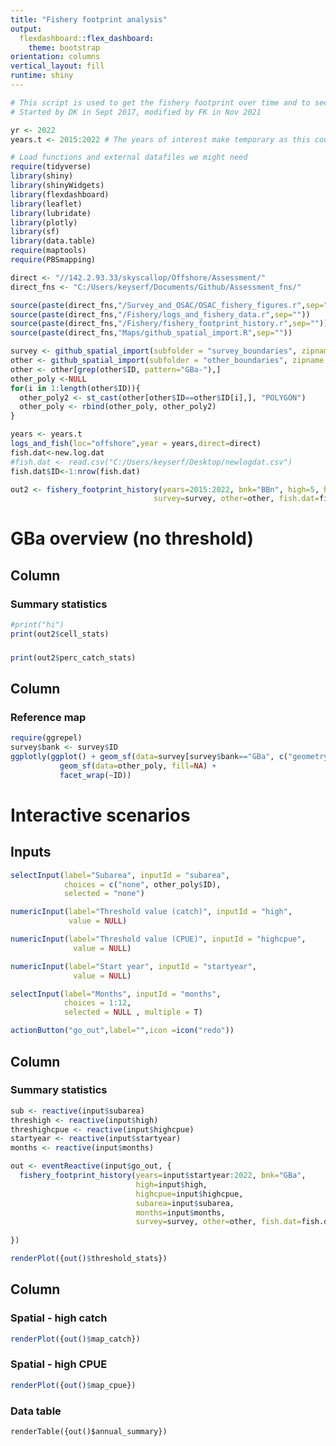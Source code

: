 ```yaml
---
title: "Fishery footprint analysis"
output: 
  flexdashboard::flex_dashboard:
    theme: bootstrap
orientation: columns
vertical_layout: fill
runtime: shiny
---
```



```r
# This script is used to get the fishery footprint over time and to see how it changes.
# Started by DK in Sept 2017, modified by FK in Nov 2021

yr <- 2022
years.t <- 2015:2022 # The years of interest make temporary as this could be overwritten when I bring in the survey results...
```

```r
# Load functions and external datafiles we might need
require(tidyverse)
library(shiny)
library(shinyWidgets)
library(flexdashboard)
library(leaflet)
library(lubridate)
library(plotly)
library(sf)
library(data.table)
require(maptools)
require(PBSmapping)

direct <- "//142.2.93.33/skyscallop/Offshore/Assessment/"
direct_fns <- "C:/Users/keyserf/Documents/Github/Assessment_fns/"

source(paste(direct_fns,"/Survey_and_OSAC/OSAC_fishery_figures.r",sep="")) #Source1
source(paste(direct_fns,"/Fishery/logs_and_fishery_data.r",sep=""))
source(paste(direct_fns,"/Fishery/fishery_footprint_history.r",sep=""))
source(paste(direct_fns,"Maps/github_spatial_import.R",sep=""))

survey <- github_spatial_import(subfolder = "survey_boundaries", zipname = "survey_boundaries.zip", quiet = T, direct_fns=direct_fns)# Figure out where your tempfiles are stored
other <- github_spatial_import(subfolder = "other_boundaries", zipname = "other_boundaries.zip", quiet = T, direct_fns=direct_fns)# Figure out where your tempfiles are stored
other <- other[grep(other$ID, pattern="GBa-"),] 
other_poly <-NULL
for(i in 1:length(other$ID)){
  other_poly2 <- st_cast(other[other$ID==other$ID[i],], "POLYGON")
  other_poly <- rbind(other_poly, other_poly2)
}

years <- years.t
logs_and_fish(loc="offshore",year = years,direct=direct)
fish.dat<-new.log.dat
#fish.dat <- read.csv("C:/Users/keyserf/Desktop/newlogdat.csv")
fish.dat$ID<-1:nrow(fish.dat)

out2 <- fishery_footprint_history(years=2015:2022, bnk="BBn", high=5, highcpue=20, subarea=NULL,
                                survey=survey, other=other, fish.dat=fish.dat, direct_fns = direct_fns)
```

GBa overview (no threshold)
===========================================================================================================================

Column {data-width=300}
------------------------------------------

### Summary statistics

```r
#print("hi")
print(out2$cell_stats)
```

###

```r
print(out2$perc_catch_stats)
```

Column {data-width=700}
------------------------------------------

### Reference map

```r
require(ggrepel)
survey$bank <- survey$ID
ggplotly(ggplot() + geom_sf(data=survey[survey$bank=="GBa", c("geometry", "bank")]) + theme_bw() +
           geom_sf(data=other_poly, fill=NA) +
           facet_wrap(~ID))

```


Interactive scenarios
=================================================================================================


Inputs {.sidebar}
-----------------------------------------------------------------------

```r
selectInput(label="Subarea", inputId = "subarea",
            choices = c("none", other_poly$ID),
            selected = "none")

numericInput(label="Threshold value (catch)", inputId = "high",
             value = NULL)

numericInput(label="Threshold value (CPUE)", inputId = "highcpue",
              value = NULL)

numericInput(label="Start year", inputId = "startyear",
              value = NULL)

selectInput(label="Months", inputId = "months",
            choices = 1:12,
            selected = NULL , multiple = T)

actionButton("go_out",label="",icon =icon("redo"))

```

Column {data-width=200}
------------------------------------------

### Summary statistics

```r
sub <- reactive(input$subarea)
threshigh <- reactive(input$high)
threshighcpue <- reactive(input$highcpue)
startyear <- reactive(input$startyear)
months <- reactive(input$months)

out <- eventReactive(input$go_out, {
  fishery_footprint_history(years=input$startyear:2022, bnk="GBa",
                            high=input$high,
                            highcpue=input$highcpue,
                            subarea=input$subarea,
                            months=input$months,
                            survey=survey, other=other, fish.dat=fish.dat, direct_fns = direct_fns)
  
})

renderPlot({out()$threshold_stats}) 
```

Column {.tabset}
------------------------------------------

### Spatial - high catch

```r
renderPlot({out()$map_catch}) 
```

### Spatial - high CPUE

```r
renderPlot({out()$map_cpue}) 
```

### Data table
```r0
renderTable({out()$annual_summary})
```
<!-- GBa, 10 t & 10 kg/hm thresholds -->
<!-- ================================================================================================= -->

<!-- ```{r, warning=F, message=F, include=F} -->
<!-- out <- fishery_footprint_history(years=years, bnk="GBa", high=10, highcpue=10, subarea=NULL,  -->
<!--                                  survey=survey, other=other, fish.dat=fish.dat) -->
<!-- ``` -->

<!-- Column {data-width=200} -->
<!-- ------------------------------------------ -->

<!-- ### Summary statistics -->

<!-- ```{r, fig.height=8, fig.width=3} -->
<!-- print(out$footprint_stats) -->
<!-- ``` -->

<!-- Column {.tabset} -->
<!-- ------------------------------------------ -->

<!-- ### Spatial - high catch -->

<!-- ```{r, fig.height=8} -->
<!-- #print(out$footprint_crosscor) -->
<!-- ggplotly(out$map_catch) -->
<!-- ``` -->

<!-- ### Spatial - high CPUE -->

<!-- ```{r, fig.height=8} -->
<!-- #print(out$footprint_crosscor) -->
<!-- ggplotly(out$map_cpue) -->
<!-- ``` -->


<!-- GBa, 25 t & 25 kg/hm thresholds -->
<!-- ===================================================================================================== -->

<!-- ```{r, warning=F, message=F, include=F} -->
<!-- out <- fishery_footprint_history(years=years, bnk="GBa", high=25, highcpue=25, subarea=NULL,  -->
<!--                                  survey=survey, other=other, fish.dat=fish.dat) -->
<!-- ``` -->

<!-- Column {data-width=200} -->
<!-- ------------------------------------------ -->

<!-- ### Summary statistics -->

<!-- ```{r, fig.height=8, fig.width=3} -->
<!-- print(out$footprint_stats) -->
<!-- ``` -->

<!-- Column {.tabset} -->
<!-- ------------------------------------------ -->

<!-- ### Spatial - high catch -->

<!-- ```{r, fig.height=8} -->
<!-- #print(out$footprint_crosscor) -->
<!-- ggplotly(out$map_catch) -->
<!-- ``` -->


<!-- ### Spatial - high CPUE -->

<!-- ```{r, fig.height=8} -->
<!-- #print(out$footprint_crosscor) -->
<!-- ggplotly(out$map_cpue) -->
<!-- ``` -->


<!-- GBa, 50 t & 50 kg/hm thresholds -->
<!-- ================================================================================================ -->

<!-- ```{r, warning=F, message=F, include=F} -->
<!-- out <- fishery_footprint_history(years=years, bnk="GBa", high=50, highcpue=50, subarea=NULL,  -->
<!--                                  survey=survey, other=other, fish.dat=fish.dat) -->
<!-- ``` -->

<!-- Column {data-width=200} -->
<!-- ------------------------------------------ -->

<!-- ### Summary statistics -->

<!-- ```{r, fig.height=8, fig.width=3} -->
<!-- print(out$footprint_stats) -->
<!-- ``` -->

<!-- Column {.tabset} -->
<!-- ------------------------------------------ -->

<!-- ### Spatial - high catch -->

<!-- ```{r, fig.height=8} -->
<!-- #print(out$footprint_crosscor) -->
<!-- ggplotly(out$map_catch) -->
<!-- ``` -->


<!-- ### Spatial - high CPUE -->

<!-- ```{r, fig.height=8} -->
<!-- #print(out$footprint_crosscor) -->
<!-- ggplotly(out$map_cpue) -->
<!-- ``` -->


<!-- GBa-North, 10 t & 10 kg/hm thresholds -->
<!-- ===================================================================================================== -->

<!-- ```{r, warning=F, message=F, include=F} -->
<!-- out <- fishery_footprint_history(years=years, bnk="GBa", high=10, highcpue=10, subarea="GBa-North",  -->
<!--                                  survey=survey, other=other, fish.dat=fish.dat) -->
<!-- ``` -->

<!-- Column {data-width=200} -->
<!-- ------------------------------------------ -->

<!-- ### Summary statistics -->

<!-- ```{r, fig.height=8, fig.width=3} -->
<!-- print(out$footprint_stats) -->
<!-- ``` -->

<!-- Column {.tabset} -->
<!-- ------------------------------------------ -->

<!-- ### Spatial - high catch -->

<!-- ```{r, fig.height=8} -->
<!-- #print(out$footprint_crosscor) -->
<!-- ggplotly(out$map_catch) -->
<!-- ``` -->


<!-- ### Spatial - high CPUE -->

<!-- ```{r, fig.height=8} -->
<!-- #print(out$footprint_crosscor) -->
<!-- ggplotly(out$map_cpue) -->
<!-- ``` -->


<!-- GBa-North, 25 t & 25 kg/hm thresholds -->
<!-- ======================================================================================================= -->

<!-- ```{r, warning=F, message=F, include=F} -->
<!-- out <- fishery_footprint_history(years=years, bnk="GBa", high=25, highcpue=25, subarea="GBa-North",  -->
<!--                                  survey=survey, other=other, fish.dat=fish.dat) -->
<!-- ``` -->

<!-- Column {data-width=200} -->
<!-- ------------------------------------------ -->

<!-- ### Summary statistics -->

<!-- ```{r, fig.height=8, fig.width=3} -->
<!-- print(out$footprint_stats) -->
<!-- ``` -->

<!-- Column {.tabset} -->
<!-- ------------------------------------------ -->

<!-- ### Spatial - high catch -->

<!-- ```{r, fig.height=8} -->
<!-- #print(out$footprint_crosscor) -->
<!-- ggplotly(out$map_catch) -->
<!-- ``` -->


<!-- ### Spatial - high CPUE -->

<!-- ```{r, fig.height=8} -->
<!-- #print(out$footprint_crosscor) -->
<!-- ggplotly(out$map_cpue) -->
<!-- ``` -->


<!-- GBa-North, 50 t & 50 kg/hm thresholds -->
<!-- ======================================================================================================= -->

<!-- ```{r, warning=F, message=F, include=F} -->
<!-- out <- fishery_footprint_history(years=years, bnk="GBa", high=50, highcpue=50, subarea="GBa-North",  -->
<!--                                  survey=survey, other=other, fish.dat=fish.dat) -->
<!-- ``` -->

<!-- Column {data-width=200} -->
<!-- ------------------------------------------ -->

<!-- ### Summary statistics -->

<!-- ```{r, fig.height=8, fig.width=3} -->
<!-- print(out$footprint_stats) -->
<!-- ``` -->

<!-- Column {.tabset} -->
<!-- ------------------------------------------ -->

<!-- ### Spatial - high catch -->

<!-- ```{r, fig.height=8} -->
<!-- #print(out$footprint_crosscor) -->
<!-- ggplotly(out$map_catch) -->
<!-- ``` -->

<!-- ### Spatial - high CPUE -->

<!-- ```{r, fig.height=8} -->
<!-- #print(out$footprint_crosscor) -->
<!-- ggplotly(out$map_cpue) -->
<!-- ``` -->


<!-- GBa-East, 10 t & 10 kg/hm thresholds -->
<!-- ===================================================================================================== -->

<!-- ```{r, warning=F, message=F, include=F} -->
<!-- out <- fishery_footprint_history(years=years, bnk="GBa", high=10, highcpue=10, subarea="GBa-East",  -->
<!--                                  survey=survey, other=other, fish.dat=fish.dat) -->
<!-- ``` -->

<!-- Column {data-width=200} -->
<!-- ------------------------------------------ -->

<!-- ### Summary statistics -->

<!-- ```{r, fig.height=8, fig.width=3} -->
<!-- print(out$footprint_stats) -->
<!-- ``` -->

<!-- Column {.tabset} -->
<!-- ------------------------------------------ -->

<!-- ### Spatial - high catch -->

<!-- ```{r, fig.height=8} -->
<!-- #print(out$footprint_crosscor) -->
<!-- ggplotly(out$map_catch) -->
<!-- ``` -->


<!-- ### Spatial - high CPUE -->

<!-- ```{r, fig.height=8} -->
<!-- #print(out$footprint_crosscor) -->
<!-- ggplotly(out$map_cpue) -->
<!-- ``` -->


<!-- GBa-East, 25 t & 25 kg/hm thresholds -->
<!-- ======================================================================================================= -->

<!-- ```{r, warning=F, message=F, include=F} -->
<!-- out <- fishery_footprint_history(years=years, bnk="GBa", high=25, highcpue=25, subarea="GBa-East",  -->
<!--                                  survey=survey, other=other, fish.dat=fish.dat) -->
<!-- ``` -->

<!-- Column {data-width=200} -->
<!-- ------------------------------------------ -->

<!-- ### Summary statistics -->

<!-- ```{r, fig.height=8, fig.width=3} -->
<!-- print(out$footprint_stats) -->
<!-- ``` -->

<!-- Column {.tabset} -->
<!-- ------------------------------------------ -->

<!-- ### Spatial - high catch -->

<!-- ```{r, fig.height=8} -->
<!-- #print(out$footprint_crosscor) -->
<!-- ggplotly(out$map_catch) -->
<!-- ``` -->


<!-- ### Spatial - high CPUE -->

<!-- ```{r, fig.height=8} -->
<!-- #print(out$footprint_crosscor) -->
<!-- ggplotly(out$map_cpue) -->
<!-- ``` -->


<!-- GBa-East, 50 t & 50 kg/hm thresholds -->
<!-- ======================================================================================================= -->

<!-- ```{r, warning=F, message=F, include=F} -->
<!-- out <- fishery_footprint_history(years=years, bnk="GBa", high=50, highcpue=50, subarea="GBa-East",  -->
<!--                                  survey=survey, other=other, fish.dat=fish.dat) -->
<!-- ``` -->

<!-- Column {data-width=200} -->
<!-- ------------------------------------------ -->

<!-- ### Summary statistics -->

<!-- ```{r, fig.height=8, fig.width=3} -->
<!-- print(out$footprint_stats) -->
<!-- ``` -->

<!-- Column {.tabset} -->
<!-- ------------------------------------------ -->

<!-- ### Spatial - high catch -->

<!-- ```{r, fig.height=8} -->
<!-- #print(out$footprint_crosscor) -->
<!-- ggplotly(out$map_catch) -->
<!-- ``` -->

<!-- ### Spatial - high CPUE -->

<!-- ```{r, fig.height=8} -->
<!-- #print(out$footprint_crosscor) -->
<!-- ggplotly(out$map_cpue) -->
<!-- ``` -->



<!-- GBa-Central, 10 t & 10 kg/hm thresholds -->
<!-- ===================================================================================================== -->

<!-- ```{r, warning=F, message=F, include=F} -->
<!-- out <- fishery_footprint_history(years=years, bnk="GBa", high=10, highcpue=10, subarea="GBa-Central",  -->
<!--                                  survey=survey, other=other, fish.dat=fish.dat) -->
<!-- ``` -->

<!-- Column {data-width=200} -->
<!-- ------------------------------------------ -->

<!-- ### Summary statistics -->

<!-- ```{r, fig.height=8, fig.width=3} -->
<!-- print(out$footprint_stats) -->
<!-- ``` -->

<!-- Column {.tabset} -->
<!-- ------------------------------------------ -->

<!-- ### Spatial - high catch -->

<!-- ```{r, fig.height=8} -->
<!-- #print(out$footprint_crosscor) -->
<!-- ggplotly(out$map_catch) -->
<!-- ``` -->


<!-- ### Spatial - high CPUE -->

<!-- ```{r, fig.height=8} -->
<!-- #print(out$footprint_crosscor) -->
<!-- ggplotly(out$map_cpue) -->
<!-- ``` -->


<!-- GBa-Central, 25 t & 25 kg/hm thresholds -->
<!-- ======================================================================================================= -->

<!-- ```{r, warning=F, message=F, include=F} -->
<!-- out <- fishery_footprint_history(years=years, bnk="GBa", high=25, highcpue=25, subarea="GBa-Central",  -->
<!--                                  survey=survey, other=other, fish.dat=fish.dat) -->
<!-- ``` -->

<!-- Column {data-width=200} -->
<!-- ------------------------------------------ -->

<!-- ### Summary statistics -->

<!-- ```{r, fig.height=8, fig.width=3} -->
<!-- print(out$footprint_stats) -->
<!-- ``` -->

<!-- Column {.tabset} -->
<!-- ------------------------------------------ -->

<!-- ### Spatial - high catch -->

<!-- ```{r, fig.height=8} -->
<!-- #print(out$footprint_crosscor) -->
<!-- ggplotly(out$map_catch) -->
<!-- ``` -->


<!-- ### Spatial - high CPUE -->

<!-- ```{r, fig.height=8} -->
<!-- #print(out$footprint_crosscor) -->
<!-- ggplotly(out$map_cpue) -->
<!-- ``` -->


<!-- GBa-Central, 50 t & 50 kg/hm thresholds -->
<!-- ======================================================================================================= -->

<!-- ```{r, warning=F, message=F, include=F} -->
<!-- out <- fishery_footprint_history(years=years, bnk="GBa", high=50, highcpue=50, subarea="GBa-Central",  -->
<!--                                  survey=survey, other=other, fish.dat=fish.dat) -->
<!-- ``` -->

<!-- Column {data-width=200} -->
<!-- ------------------------------------------ -->

<!-- ### Summary statistics -->

<!-- ```{r, fig.height=8, fig.width=3} -->
<!-- print(out$footprint_stats) -->
<!-- ``` -->

<!-- Column {.tabset} -->
<!-- ------------------------------------------ -->

<!-- ### Spatial - high catch -->

<!-- ```{r, fig.height=8} -->
<!-- #print(out$footprint_crosscor) -->
<!-- ggplotly(out$map_catch) -->
<!-- ``` -->

<!-- ### Spatial - high CPUE -->

<!-- ```{r, fig.height=8} -->
<!-- #print(out$footprint_crosscor) -->
<!-- ggplotly(out$map_cpue) -->
<!-- ``` -->


<!-- GBa-West, 10 t & 10 kg/hm thresholds -->
<!-- ===================================================================================================== -->

<!-- ```{r, warning=F, message=F, include=F} -->
<!-- out <- fishery_footprint_history(years=years, bnk="GBa", high=10, highcpue=10, subarea="GBa-West",  -->
<!--                                  survey=survey, other=other, fish.dat=fish.dat) -->
<!-- ``` -->

<!-- Column {data-width=200} -->
<!-- ------------------------------------------ -->

<!-- ### Summary statistics -->

<!-- ```{r, fig.height=8, fig.width=3} -->
<!-- print(out$footprint_stats) -->
<!-- ``` -->

<!-- Column {.tabset} -->
<!-- ------------------------------------------ -->

<!-- ### Spatial - high catch -->

<!-- ```{r, fig.height=8} -->
<!-- #print(out$footprint_crosscor) -->
<!-- ggplotly(out$map_catch) -->
<!-- ``` -->


<!-- ### Spatial - high CPUE -->

<!-- ```{r, fig.height=8} -->
<!-- #print(out$footprint_crosscor) -->
<!-- ggplotly(out$map_cpue) -->
<!-- ``` -->


<!-- GBa-West, 25 t & 25 kg/hm thresholds -->
<!-- ======================================================================================================= -->

<!-- ```{r, warning=F, message=F, include=F} -->
<!-- out <- fishery_footprint_history(years=years, bnk="GBa", high=25, highcpue=25, subarea="GBa-West",  -->
<!--                                  survey=survey, other=other, fish.dat=fish.dat) -->
<!-- ``` -->

<!-- Column {data-width=200} -->
<!-- ------------------------------------------ -->

<!-- ### Summary statistics -->

<!-- ```{r, fig.height=8, fig.width=3} -->
<!-- print(out$footprint_stats) -->
<!-- ``` -->

<!-- Column {.tabset} -->
<!-- ------------------------------------------ -->

<!-- ### Spatial - high catch -->

<!-- ```{r, fig.height=8} -->
<!-- #print(out$footprint_crosscor) -->
<!-- ggplotly(out$map_catch) -->
<!-- ``` -->


<!-- ### Spatial - high CPUE -->

<!-- ```{r, fig.height=8} -->
<!-- #print(out$footprint_crosscor) -->
<!-- ggplotly(out$map_cpue) -->
<!-- ``` -->


<!-- GBa-West, 50 t & 50 kg/hm thresholds -->
<!-- ======================================================================================================= -->

<!-- ```{r, warning=F, message=F, include=F} -->
<!-- out <- fishery_footprint_history(years=years, bnk="GBa", high=50, highcpue=50, subarea="GBa-West",  -->
<!--                                  survey=survey, other=other, fish.dat=fish.dat) -->
<!-- ``` -->

<!-- Column {data-width=200} -->
<!-- ------------------------------------------ -->

<!-- ### Summary statistics -->

<!-- ```{r, fig.height=8, fig.width=3} -->
<!-- print(out$footprint_stats) -->
<!-- ``` -->

<!-- Column {.tabset} -->
<!-- ------------------------------------------ -->

<!-- ### Spatial - high catch -->

<!-- ```{r, fig.height=8} -->
<!-- #print(out$footprint_crosscor) -->
<!-- ggplotly(out$map_catch) -->
<!-- ``` -->

<!-- ### Spatial - high CPUE -->

<!-- ```{r, fig.height=8} -->
<!-- #print(out$footprint_crosscor) -->
<!-- ggplotly(out$map_cpue) -->
<!-- ``` -->


<!-- ======================================================================================================================================== -->
<!-- ======================================================================================================================================== -->
<!-- ======================================================================================================================================== -->
<!-- ======================================================================================================================================== -->
<!-- # # Look at each bank in more detail... -->
<!-- # sum.stat <- as.data.frame(matrix(NA,ncol=3,nrow=length(unique(spatial.fishery.history$bank)))) -->
<!-- # colnames(sum.stat) <- c("bank","prop.spatial","prop.of.total") -->
<!-- #    -->
<!-- # yrnum <- which(names(fish.cells)==year) -->
<!-- # low.banks <- c("Ger", "Mid", "Sab", "BBs", "Ban") -->
<!-- # high.banks <- c("BBn", "GBa", "GBb") -->
<!-- # low <- 1 -->
<!-- # high <- 50 -->
<!-- #  -->
<!-- # for(i in 1:length(unique(fish.cells[[yrnum]]$bank))) -->
<!-- #   { -->
<!-- #   catch <- subset(fish.cells[[yrnum]], bank == unique(fish.cells[[yrnum]]$bank)[i]) -->
<!-- #   # for the lousy banks 1 tonne is a good catch, you might need to change these a bit each year, but for 2015 it would be... -->
<!-- #   if(unique(fish.cells[[yrnum]]$bank)[i] %in% low.banks) -->
<!-- #   { -->
<!-- #   sum.stat$bank[i] <- as.character(unique(fish.cells[[yrnum]]$bank)[i]) -->
<!-- #   # Proportion of the cells with catch that had a catch > low -->
<!-- #   sum.stat$prop.spatial[i] <- length(catch$catch[catch$catch>low])/nrow(catch) -->
<!-- #   # Proportion of the total catch caught in these low catch areas. -->
<!-- #   sum.stat$prop.of.total[i] <- sum(catch$catch[catch$catch>low])/sum(catch$catch) -->
<!-- #   } # end if(unique(fish.cells$bank)[i] %in% c("Ban","Mid","Sab","Ger","BBS")) -->
<!-- #    -->
<!-- #   # for the good banks 10 tonne is a good catch, you might need to change these a bit each year, but for 2015 it would be... -->
<!-- #   if(unique(fish.cells[[yrnum]]$bank)[i] %in% high.banks) -->
<!-- #   { -->
<!-- #     sum.stat$bank[i] <- as.character(unique(fish.cells[[yrnum]]$bank)[i]) -->
<!-- #     # Proportion of the cells with catch that had a catch > high -->
<!-- #     sum.stat$prop.spatial[i] <- length(catch$catch[catch$catch>high])/nrow(catch) -->
<!-- #     # Proportion of the total catch caught in these high catch areas. -->
<!-- #     sum.stat$prop.of.total[i] <- sum(catch$catch[catch$catch>high])/sum(catch$catch) -->
<!-- #   } # end if(unique(fish.cells$bank)[i] %in% c("BBn","GBa","GBb")) -->
<!-- #    -->
<!-- # } # end for(i in 1:length(unique(fish.cells$bank))) -->
<!-- # sum.stat <- cbind(sum.stat,med.catch$catch,men.catch$catch,rg.catch$catch) -->
<!-- # names(sum.stat) <- c("Bank","prop.spatial","prop.of.total","median.catch","mean.catch","min.catch","max.catch") -->
<!-- # } # end if(is.null(mid) == F) -->
<!-- #  -->
<!-- # # If we don't have any spatial data set sum.stat, fish.cells, extreme.catch, and high.catch to null -->
<!-- # if(is.null(mid) == T) { sum.stat <- NULL ; fish.cells <- NULL ;extreme.catch <- NULL; high.catch <- NULL } -->
<!-- #  -->
<!-- #  -->
<!-- # # Now moving along we can also include summary stats of interesting areas... -->
<!-- # # First we can generate interesting fishery related stats for each bank in the most recently fished year. -->
<!-- # #bnk=c("GBa") -->
<!-- # #bnk <- as.character(unique(fish.regs$Bank)) -->
<!-- # fishery.results <- NULL -->
<!-- # for(i in 1:length(bnk)) -->
<!-- #   { -->
<!-- #   # Now subset the fishery data if we need to remove some data (usually b/c recent data is not QA/QC ready) ... -->
<!-- # bank.fish <- subset(fish.dat, bank == "GBa") -->
<!-- #  -->
<!-- # cpue.ts.WF <-fishery.dat(subset(bank.fish,fleet=="WF"),bk="GBa",yr=years,method='simple',direct=direct) 			 -->
<!-- #  -->
<!-- # cpue.ts.FT <-fishery.dat(subset(bank.fish,fleet=="FT"),bk=bnk[i],yr=years,method='jackknife',direct=direct) 			 -->
<!-- #  -->
<!-- # effort <- c(cpue.ts$effort[cpue.ts$year == max(cpue.ts$year)], -->
<!-- #             ifelse(max(cpue.ts$year) %in% cpue.ts.WF$year, cpue.ts.WF$effort[cpue.ts.WF$year == max(cpue.ts$year)],NA), -->
<!-- #             ifelse(max(cpue.ts$year) %in% cpue.ts.FT$year, cpue.ts.FT$effort[cpue.ts.FT$year == max(cpue.ts$year)],NA))  -->
<!-- # catch  <- c(cpue.ts$catch[cpue.ts$year == max(cpue.ts$year)], -->
<!-- #             ifelse(max(cpue.ts$year) %in% cpue.ts.WF$year, cpue.ts.WF$catch[cpue.ts.WF$year == max(cpue.ts$year)],NA), -->
<!-- #             ifelse(max(cpue.ts$year) %in% cpue.ts.FT$year, cpue.ts.FT$catch[cpue.ts.FT$year == max(cpue.ts$year)],NA))  -->
<!-- # cpue   <- c(cpue.ts$cpue[cpue.ts$year == max(cpue.ts$year)], -->
<!-- #             ifelse(max(cpue.ts$year) %in% cpue.ts.WF$year, cpue.ts.WF$cpue[cpue.ts.WF$year == max(cpue.ts$year)],NA), -->
<!-- #             ifelse(max(cpue.ts$year) %in% cpue.ts.FT$year, cpue.ts.FT$cpue[cpue.ts.FT$year == max(cpue.ts$year)],NA))  -->
<!-- #  -->
<!-- # bank.fish.latest <- subset(bank.fish, year==max(bank.fish$year,na.rm=T)) -->
<!-- #  -->
<!-- # WF.trips <- length(which(tapply(bank.fish.latest$fleet,bank.fish.latest$tripnum,unique)=="WF")) -->
<!-- # FT.trips <- length(which(tapply(bank.fish.latest$fleet,bank.fish.latest$tripnum,unique)=="FT")) -->
<!-- #  -->
<!-- # fishery.results[[i]] <- c(bnk[i],max(bank.fish$year,na.rm=T),effort,catch,cpue,WF.trips,FT.trips) -->
<!-- #  -->
<!-- #   } # end for(i in 1:length(bank)) -->
<!-- #  -->
<!-- # fish.res <- do.call("rbind",fishery.results) -->
<!-- # fish.res <- as.data.frame((fish.res)) -->
<!-- # colnames(fish.res) <- c("bank","year","effort","WF.effort","FT.effort","catch","WF.catch","FT.catch", -->
<!-- #                         "cpue","WF.cpue","FT.cpue","WF.trips","FT.trips") -->
<!-- # # Turn the factors numbers... you'll need the cool function -->
<!-- # factor.2.number <- function(x) {as.numeric(levels(x))[x]} -->
<!-- # fish.res[,2:13] <- sapply(fish.res[,2:13],factor.2.number) -->
<!-- #  -->
<!-- #  -->
<!-- # # Output the results of interest -->
<!-- # if(export==T) -->
<!-- # { -->
<!-- #   write.csv(sum.stat,file=paste(direct,"Data/Fishery_data/Summary/",yr,"/Fishery_summary_stats.csv",sep="")) # Write1 -->
<!-- #   write.csv(fish.cells,file=paste(direct,"Data/Fishery_data/Summary/",yr,"/Fishery_cell_by_cell.csv",sep="")) # Write2 -->
<!-- #   write.csv(fish.res,file=paste(direct,"Data/Fishery_data/Summary/",yr,"/Fishery_by_bank_and_fleet.csv",sep="")) # Write3 -->
<!-- # } # end if(export==T) -->
<!-- #  -->
<!-- #  -->
<!-- #  -->
<!-- #  -->
<!-- # ###################  Survey Data for OSAC ################################## -->
<!-- # # Here we are grabbing the mean survey data on the bank, this is being pulled from the detailed sampling information -->
<!-- #  -->
<!-- # # Create the data frame -->
<!-- # surv.res <- data.frame(bank = rep(NA,length(bnk)),sh = rep(NA,length(bnk)),cf = rep(NA,length(bnk)),mc = rep(NA,length(bnk))) -->
<!-- # # Run this for each bank -->
<!-- # for(i in 1:length(bnk)) -->
<!-- # { -->
<!-- #   # Name the bank -->
<!-- #   surv.res$bank[i] <- bnk[i] -->
<!-- #   # We don't have data for some banks in some years, so if we don't skip this bank and do nothing! -->
<!-- #   if(length(survey.obj[[bnk[i]]][[1]]$l.bar[survey.obj[[bnk[i]]][[1]]$year == yr]) > 0) -->
<!-- #   {   -->
<!-- #   # For all banks but middle calculate the shell height and meat counts   -->
<!-- #     if(bnk[i] != "Mid") surv.res$sh[i] <- survey.obj[[bnk[i]]][[1]]$l.bar[survey.obj[[bnk[i]]][[1]]$year == yr] -->
<!-- #     if(bnk[i] != "Mid") surv.res$mc[i] <- 500/(survey.obj[[bnk[i]]][[1]]$I[survey.obj[[bnk[i]]][[1]]$year == yr]/ -->
<!-- #                              survey.obj[[bnk[i]]][[1]]$N[survey.obj[[bnk[i]]][[1]]$year == yr]) -->
<!-- #     surv.res$cf[i] <- survey.obj[[bnk[i]]][[1]]$CF[survey.obj[[bnk[i]]][[1]]$year == yr] -->
<!-- #     # We don't have this information in the survey object for middle bank... -->
<!-- #     if(bnk[i] == "Mid")  surv.res$sh <- NA ; surv.res$mc <- NA -->
<!-- #   } # end if(length(survey.obj[[bnk[i]]][[1]]$l.bar) > 0) -->
<!-- #  -->
<!-- # } # end for(i in 1:length(bnk)) -->
<!-- #     -->
<!-- # # Save the results -->
<!-- # if(save.res == T) save(fish.res,surv.res,sum.stat,fish.cells,extreme.catch,high.catch, -->
<!-- #                        file = paste(direct,"Data/Fishery_data/Summary/",yr,"/OSAC_summary.RData",sep="")) -->
<!-- #  -->
<!-- # ##############  OSAC Mini survey figs (for the top corner of presentation)  ################### -->
<!-- # ##############  This is similar to what we'd show in the survey summaries but optimized slightly for this presentation -->
<!-- # ##############  And includes all banks, not just where we surveyed this year. -->
<!-- # if(make.mini.figs == T) -->
<!-- #   { -->
<!-- # bnk <- c(as.character(unique(fish.regs$Bank)),"GB") # Strictly speaking we don't need GB in there... -->
<!-- #  -->
<!-- # # Make a spatial survey summary figure for each bank of interest. -->
<!-- # for(j in 1:length(bnk)) -->
<!-- # { -->
<!-- #   # The directory for the figures, wouldn't hurt to make this into an "option" when converting to a function so that -->
<!-- #   # the figures could be output to the screen and saved wherever you'd like -->
<!-- #   # Note that the directory needs to exist for this to work!!! -->
<!-- #   if(save.fig ==T) png(paste(direct,yr,"/Presentations/OSAC/",bnk[j],"/Survey_strata.png",sep=""),units="in",width = 11, height = 8.5, -->
<!-- #       res=420) -->
<!-- #   if(save.fig==F) windows(11,8.5) -->
<!-- #   # Grab the survey strata if available   -->
<!-- #   surv.dets <- subset(survey.detail.polys,label==bnk[j]) -->
<!-- #   surv.info <- subset(survey.info,label==bnk[j]) -->
<!-- #   # If no survey strata map scallop map like so... -->
<!-- #   if(nrow(surv.dets)==0) -->
<!-- #     { -->
<!-- #       ScallopMap(area=bnk[j],plot.bathy=T,bathy.source = "quick",boundries = "offshore",shore="nwatlHR", -->
<!-- #               bound.color = T,plot.boundries = T,label.boundries = F,offshore.names=F,xlab="",ylab="",bathcol = "darkblue", -->
<!-- #               title="",cex.mn=2,dec.deg = F,direct=direct,manage.colors = pastel.colors(60,seed=2)) -->
<!-- #     } # end if(nrow(surv.dets)==0) -->
<!-- #   # If there is survey strata we do this... -->
<!-- #   if(nrow(surv.dets)>0) -->
<!-- #     { -->
<!-- #       ScallopMap(area=bnk[j],plot.bathy=T,bathy.source = "quick",boundries = "offshore",shore="nwatlHR", -->
<!-- #                  poly.lst=list(surv.dets,surv.info), -->
<!-- #                  bound.color = F,plot.boundries = T,label.boundries = F,offshore.names=F,xlab="",ylab="",bathcol = "darkblue", -->
<!-- #                  title="",cex.mn=2,dec.deg = F,direct=direct,manage.colors = pastel.colors(60,seed=2)) -->
<!-- #     } # end if(nrow(surv.dets)==0) -->
<!-- #    -->
<!-- # # This excludes banks (i.e. Banqueareau..) for which we don't have surv.Live, really is a temporary fix until we have Banquereau -->
<!-- # # included in surv.Live which will be needed whenever we next sample Banqueareau. -->
<!-- #   if(is.null(surv.Live[[bnk[j]]])==F) -->
<!-- #    { -->
<!-- #    if(bnk[j] != c("Ger")) -->
<!-- #     { -->
<!-- #       # Add the regular survey tows. -->
<!-- #       points(lat~lon,subset(surv.Live[[bnk[j]]],year== max(surv.Live[[bnk[j]]]$year) & random==1),pch=20,bg='black',cex=1.5) -->
<!-- #       # Add other survey tows -->
<!-- #       points(lat~lon,surv.Live[[bnk[j]]],subset=year==max(surv.Live[[bnk[j]]]$year) & random %in% c(2,3,4,5),pch=24,bg="darkorange",cex=0.8) -->
<!-- #       # Add the legend -->
<!-- #       legend('topleft',legend= -->
<!-- #             c(paste('regular (n =', -->
<!-- #                length(unique(subset(surv.Live[[bnk[j]]],year==max(surv.Live[[bnk[j]]]$year) & random==1)$tow)),")", sep=""), -->
<!-- #               paste('exploratory (n =', -->
<!-- #                length(unique(subset(surv.Live[[bnk[j]]],year==max(surv.Live[[bnk[j]]]$year) & random %in% c(2,3,4,5))$tow)),")", sep="")), -->
<!-- #              pch=c(20,24), pt.bg = c("black","darkorange"),bty='n',cex=1, inset = .02) -->
<!-- #     } # end if(bnk[j] != c("Ger")) -->
<!-- #     if(bnk[j] == c("Ger")) -->
<!-- #       { -->
<!-- #         # Add the regular survey tows. -->
<!-- #        points(lat~lon,subset(surv.Live[[bnk[j]]],year== max(surv.Live[[bnk[j]]]$year) & random==1),pch=20,bg='black',cex=1.5) -->
<!-- #        # Add the Matched tows -->
<!-- #        points(lat~lon,subset(surv.Live[[bnk[j]]],year== max(surv.Live[[bnk[j]]]$year) & random==3),pch=22,bg="yellow",cex=1.5) -->
<!-- #          # Add the legend -->
<!-- #          legend('topleft',legend= -->
<!-- #                 c(paste('regular (n =', -->
<!-- #                     length(unique(subset(surv.Live[[bnk[j]]],year==max(surv.Live[[bnk[j]]]$year) & random==1)$tow)),")", sep=""), -->
<!-- #                   paste('repeated (n =', -->
<!-- #                     length(unique(subset(surv.Live[[bnk[j]]],year==max(surv.Live[[bnk[j]]]$year) & random==3)$tow)),")", sep="")), -->
<!-- #                 pch=c(20,22), pt.bg = c("black","yellow"),bty='n',cex=1, inset = .02) -->
<!-- #       }# end if(bnk[j] == c("Ger")) -->
<!-- #    }# end is.null(surv.Live[[bnk[j]]]==F -->
<!-- #    # For any banks in which we don't have surv.Live data (these would be banks we sample infrequently, i.e. Banqureau!!) -->
<!-- #    if(is.null(surv.Live[[bnk[j]]])==T) -->
<!-- #     { -->
<!-- #      # Need to grab the data (this is what pops out directly from the SQL database data) -->
<!-- #      dat <- subset(SurvDB$SHF, bank == bnk[j]) -->
<!-- #      # This makes sure that ALL the data have the lat/long calculated in the same way -->
<!-- #      dat$lon<-with(dat,apply(cbind(elon,slon),1,mean)) -->
<!-- #      dat$lat<-with(dat,apply(cbind(elat,slat),1,mean)) -->
<!-- #      # Plot the random and non-random tows, non-random are commented out as there probably will never be any in one of these banks... -->
<!-- #      points(lat~lon,subset(dat,year == max(dat$year) & random==1),pch=20,bg='black',cex=1.5) -->
<!-- #      #points(lat~lon,dat,subset(dat,year== max(dat$year) & random %in% c(2,3,4,5)),pch=24,bg="darkorange",cex=0.8) -->
<!-- #      # Add the legend -->
<!-- #      legend("topright",pch=c(20), pt.bg = c("black"), title="Tow type", -->
<!-- #             legend = paste('regular (n =', -->
<!-- #                            length(unique(subset(dat,year==max(dat$year) & random==1)$tow)),")",sep=""), -->
<!-- #             inset=0.01,bg='white',box.col='white') -->
<!-- #     } # end if(is.null(surv.Live[[bnk[j]]])==T) -->
<!-- #   if(save.fig ==T)  dev.off() -->
<!-- #  -->
<!-- # } # end for(j in 1:length(bnk)) -->
<!-- # }# End if(make.mini.figs==T) -->
<!-- #  -->
<!-- #  -->
<!-- # # Send back objects of interest... -->
<!-- #  -->
<!-- # OSAC_res <- list(fish.res = fish.res,surv.res=surv.res,sum.stat = sum.stat,fish.cells = fish.cells, -->
<!-- #                         extreme.catch = extreme.catch,high.catch=high.catch) -->
<!-- # assign("OSAC_res",OSAC_res,pos=1) -->
<!-- #  -->
<!-- # } #end function. -->





